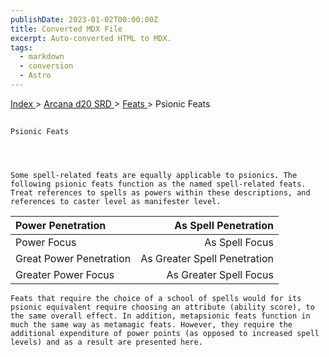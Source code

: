 ```yaml
---
publishDate: 2023-01-02T00:00:00Z
title: Converted MDX File
excerpt: Auto-converted HTML to MDX.
tags:
  - markdown
  - conversion
  - Astro
---
```


[
Index
](-index) >
[
Arcana d20 SRD
](arcana-d20-srd-index) >
[
Feats
](arcana-d20-srd-feats-index) > Psionic Feats

##

    Psionic Feats




    Some spell-related feats are equally applicable to psionics. The following psionic feats function as the named spell-related feats. Treat references to spells as powers within these descriptions, and references to caster level as manifester level.

| Power Penetration       |         As Spell Penetration |
| :---------------------- | ---------------------------: |
| Power Focus             |               As Spell Focus |
| Great Power Penetration | As Greater Spell Penetration |
| Greater Power Focus     |       As Greater Spell Focus |

    Feats that require the choice of a school of spells would for its psionic equivalent require choosing an attribute (ability score), to the same overall effect. In addition, metapsionic feats function in much the same way as metamagic feats. However, they require the additional expenditure of power points (as opposed to increased spell levels) and as a result are presented here.
